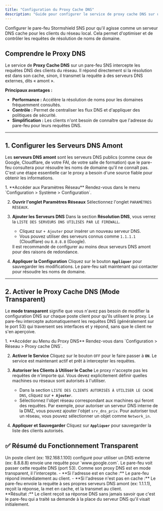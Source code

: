 ```yaml
---
title: "Configuration du Proxy Cache DNS"
description: "Guide pour configurer le service de proxy cache DNS sur un pare-feu Stormshield SNS, y compris les serveurs amont et le mode transparent."
---
```



<Card title="🎯 Objectif">
Configurer le pare-feu Stormshield SNS pour qu'il agisse comme un serveur DNS cache pour les clients du réseau local. Cela permet d'optimiser et de contrôler les requêtes de résolution de noms de domaine.
</Card>

## Comprendre le Proxy DNS

Le service de **Proxy Cache DNS** sur un pare-feu SNS intercepte les requêtes DNS des clients du réseau. Il répond directement si la résolution est dans son cache, sinon, il transmet la requête à des serveurs DNS externes, dits « amont ».

**Principaux avantages :**
* **Performance :** Accélère la résolution de noms pour les domaines fréquemment consultés.
* **Contrôle :** Permet de centraliser les flux DNS et d'appliquer des politiques de sécurité.
* **Simplification :** Les clients n'ont besoin de connaître que l'adresse du pare-feu pour leurs requêtes DNS.

---

## 1. Configurer les Serveurs DNS Amont

Les **serveurs DNS amont** sont les serveurs DNS publics (comme ceux de Google, Cloudflare, de votre FAI, de votre salle de formation) que le pare-feu consultera pour résoudre les noms de domaine qu'il ne connaît pas. C'est une étape essentielle car le proxy a besoin d'une source fiable pour obtenir les informations.

<Steps>
1.  **Accéder aux Paramètres Réseau**
    Rendez-vous dans le menu `Configuration > Système > Configuration`.

2.  **Ouvrir l'onglet Paramètres Réseaux**
    Sélectionnez l'onglet `PARAMÈTRES RÉSEAUX`.

3.  **Ajouter les Serveurs DNS**
    Dans la section **Résolution DNS**, vous verrez la `LISTE DES SERVEURS DNS UTILISÉS PAR LE FIREWALL`.
    * Cliquez sur `+ Ajouter` pour insérer un nouveau serveur DNS.
    * Vous pouvez utiliser des serveurs connus comme `1.1.1.1` (Cloudflare) ou `8.8.8.8` (Google).

    <Aside type="tip">
    Il est recommandé de configurer au moins deux serveurs DNS amont pour des raisons de redondance.
    </Aside>

4.  **Appliquer la Configuration**
    Cliquez sur le bouton **`Appliquer`** pour sauvegarder les modifications. Le pare-feu sait maintenant qui contacter pour résoudre les noms de domaine.
</Steps>

---

## 2. Activer le Proxy Cache DNS (Mode Transparent)

Le **mode transparent** signifie que vous n'avez pas besoin de modifier la configuration DNS sur chaque poste client pour qu'ils utilisent le proxy. Le pare-feu intercepte automatiquement les requêtes DNS (généralement sur le port 53) qui traversent ses interfaces et y répond, sans que le client ne s'en aperçoive.

<Steps>
1.  **Accéder au Menu du Proxy DNS**
    Rendez-vous dans `Configuration > Réseau > Proxy cache DNS`.

2.  **Activer le Service**
    Cliquez sur le bouton `OFF` pour le faire passer à **`ON`**. Le service est maintenant actif et prêt à intercepter les requêtes.

3.  **Autoriser les Clients à Utiliser le Cache**
    Le proxy n'accepte pas les requêtes de n'importe qui. Vous devez explicitement définir quelles machines ou réseaux sont autorisés à l'utiliser.
    * Dans la section `LISTE DES CLIENTS AUTORISÉS À UTILISER LE CACHE DNS`, cliquez sur **`+ Ajouter`**.
    * Sélectionnez l'objet réseau correspondant aux machines qui feront des requêtes. Par exemple, pour autoriser un serveur DNS interne de la DMZ, vous pouvez ajouter l'objet `srv_dns_priv`. Pour autoriser tout un réseau, vous pouvez sélectionner un objet comme `Network_in`.

4.  **Appliquer et Sauvegarder**
    Cliquez sur **`Appliquer`** pour sauvegarder la liste des clients autorisés.
</Steps>

## ✅ Résumé du Fonctionnement Transparent

<Tabs>
<TabItem label="Étape 1 : Le Client">
Un poste client (ex: 192.168.1.100) configuré pour utiliser un DNS externe (ex: 8.8.8.8) envoie une requête pour `www.google.com`.
</TabItem>
<TabItem label="Étape 2 : Le Pare-feu">
Le pare-feu voit passer cette requête DNS (port 53). Comme son proxy DNS est en mode transparent, il l'intercepte.
</TabItem>
<TabItem label="Étape 3 : La Réponse">
- **Si l'adresse est en cache :** Le pare-feu répond immédiatement au client.
- **Si l'adresse n'est pas en cache :** Le pare-feu envoie la requête à ses propres serveurs DNS amont (ex: 1.1.1.1), reçoit la réponse, la met en cache, et la transmet au client.
</TabItem>
</Tabs>

<Aside type="tip" title="Succès" icon="approve-check">
**Résultat :** Le client reçoit sa réponse DNS sans jamais savoir que c'est le pare-feu qui a traité sa demande à la place du serveur DNS qu'il visait initialement.
</Aside>
